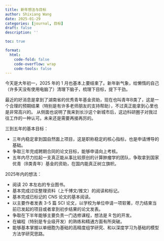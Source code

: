 ```yaml
---
title: 新年想法与目标
author: Shixiang Wang
date: 2025-01-29
categories: [journal, 目标]
draft: false
description: ''

toc: true

format:
  html:
    code-fold: false
    code-overflow: wrap
    code-tools: false
---
```


今天是大年初一，2025 年的 1 月也基本上要结束了。新年新气象，给懒惰的自己（许多天没有使用电脑了）清理下脑子，梳理下目标，提下干劲。

最近的好消息是拿到了湖南省的优秀青年基金资助，现在也叫青年B类了，这是一个合理的预期结果（特别是有许多老师朋友的支持帮助），不过真正能拿到心里也是非常高兴的。
从侧面也说明了我来到长沙这个新城市后，这边科研圈子对我过往工作的一种认可。未来还是需要再接再厉的。

三到五年的基本目标：

- 三年内稳定拿到国自然面上项目，这是职称稳定的核心指标，也是申请博导的基础。
- 争取三年完成聘期合同的论文目标，能够申请向上考核。
- 五年内尽力拉起一支真正能从事比较原创的计算肿瘤学的团队，争取拿到国家优青（B类青年）基金的资助，在国内能真正树立旗帜。

2025年内的想法：

- 阅读 20 本左右的专业图书。
- 基本完成过往整理资料（上千博文/推文）的阅读和标记。
- 基本完成已标记的 CNS 论文的基本阅读。
- 以主要作者发表 3-5 篇 SCI 论文，以学校为单位申请一项软著，尽力结束当前已发起的项目或者拿到初步结果的论文发表。
- 争取在下半年能够主要负责一门选修课程，想法是 R 包的开发。
- 在编程（特别是专业级开发）的熟练和精通方面有所突破。
- 能够基本掌握以单细胞为基础的高精度组学研究、和以深度学习为基础的模型方法学研究思路。